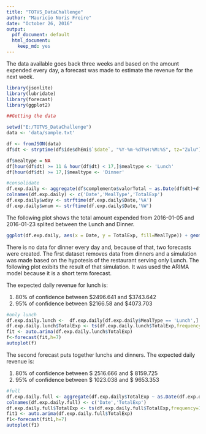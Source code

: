```yaml
---
title: "TOTVS_DataChallenge"
author: "Mauricio Noris Freire"
date: "October 26, 2016"
output:
  pdf_document: default
  html_document:
    keep_md: yes
---
```


 The data available goes back three weeks and based on the amount expended every day, a forecast was made to estimate the revenue for the next week.

````r

library(jsonlite)
library(lubridate)
library(forecast)
library(ggplot2)

````

```r


##Getting the data

setwd("E:/TOTVS_DataChallenge")
data <- 'data/sample.txt'

df <- fromJSON(data)
df$dt <- strptime(df$ide$dhEmi$`$date`, "%Y-%m-%dT%H:%M:%S", tz="Zulu")

df$mealtype = NA
df[hour(df$dt) >= 11 & hour(df$dt) < 17,]$mealtype <- 'Lunch'
df[hour(df$dt) >= 17,]$mealtype <- 'Dinner'

#consolidate
df.exp.daily <- aggregate(df$complemento$valorTotal ~ as.Date(df$dt)+df$mealtype, df, sum)
colnames(df.exp.daily) <- c('Date','MealType','TotalExp')
df.exp.daily$wday <- strftime(df.exp.daily$Date,'%A') 
df.exp.daily$wnum <- strftime(df.exp.daily$Date,'%W') 

```

The following plot shows the total amount expended from 2016-01-05 and 2016-01-23 splited between the Lunch and Dinner.

```r

ggplot(df.exp.daily, aes(x = Date, y = TotalExp, fill=MealType)) + geom_bar(stat="identity", position="dodge") 

```

There is no data for dinner every day and, because of that, two forecasts were created. The first dataset removes data from dinners and a simulation was made based on the hypotesis of the restaurant serving only Lunch. The following plot exibits the result of that simulation. It was used the ARIMA model because it is a short term forecast.

The expected daily revenue for lunch is:

1) 80% of confidence between $2496.641 and $3743.642 
2) 95% of confidence between $2166.58  and $4073.703


```r

#only lunch
df.exp.daily.lunch <-  df.exp.daily[df.exp.daily$MealType == 'Lunch',]
df.exp.daily.lunch$TotalExp <- ts(df.exp.daily.lunch$TotalExp,frequency=1)
fit <- auto.arima(df.exp.daily.lunch$TotalExp)
f<-forecast(fit,h=7)
autoplot(f)

```

The second forecast puts together lunchs and dinners. The expected daily revenue is:

1) 80% of confidence between $ 2516.666  and $ 8159.725
2) 95% of confidence between $ 1023.038  and $ 9653.353


```r


#full
df.exp.daily.full <- aggregate(df.exp.daily$TotalExp ~ as.Date(df.exp.daily$Date), df.exp.daily, sum)
colnames(df.exp.daily.full) <- c('Date','TotalExp')
df.exp.daily.full$TotalExp <- ts(df.exp.daily.full$TotalExp,frequency=1)
fit1 <- auto.arima(df.exp.daily.full$TotalExp)
f1<-forecast(fit1,h=7)
autoplot(f1)

```


